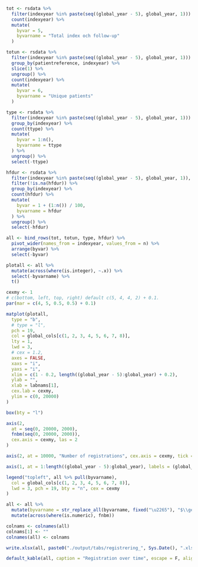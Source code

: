 ```r

tot <- rsdata %>%
  filter(indexyear %in% paste(seq((global_year - 5), global_year, 1))) %>%
  count(indexyear) %>%
  mutate(
    byvar = 5,
    byvarname = "Total index och follow-up"
  )

totun <- rsdata %>%
  filter(indexyear %in% paste(seq((global_year - 5), global_year, 1))) %>%
  group_by(patientreference, indexyear) %>%
  slice(1) %>%
  ungroup() %>%
  count(indexyear) %>%
  mutate(
    byvar = 6,
    byvarname = "Unique patients"
  )

type <- rsdata %>%
  filter(indexyear %in% paste(seq((global_year - 5), global_year, 1))) %>%
  group_by(indexyear) %>%
  count(ttype) %>%
  mutate(
    byvar = 1:n(),
    byvarname = ttype
  ) %>%
  ungroup() %>%
  select(-ttype)

hfdur <- rsdata %>%
  filter(indexyear %in% paste(seq((global_year - 5), global_year, 1)), ttype == "Index") %>%
  filter(!is.na(hfdur)) %>%
  group_by(indexyear) %>%
  count(hfdur) %>%
  mutate(
    byvar = 1 + (1:n()) / 100,
    byvarname = hfdur
  ) %>%
  ungroup() %>%
  select(-hfdur)

all <- bind_rows(tot, totun, type, hfdur) %>%
  pivot_wider(names_from = indexyear, values_from = n) %>%
  arrange(byvar) %>%
  select(-byvar)

plotall <- all %>%
  mutate(across(where(is.integer), ~.x)) %>%
  select(-byvarname) %>%
  t()

cexmy <- 1
# c(bottom, left, top, right) default c(5, 4, 4, 2) + 0.1.
par(mar = c(4, 5, 0.5, 0.5) + 0.1)

matplot(plotall,
  type = "b",
  # type = "l",
  pch = 19,
  col = global_cols[c(1, 2, 3, 4, 5, 6, 7, 8)],
  lty = 1,
  lwd = 3,
  # cex = 1.2,
  axes = FALSE,
  xaxs = "i",
  yaxs = "i",
  xlim = c(1 - 0.2, length((global_year - 5):global_year) + 0.2),
  ylab = "",
  xlab = labnams[1],
  cex.lab = cexmy,
  ylim = c(0, 20000)
)

box(bty = "l")

axis(2,
  at = seq(0, 20000, 2000),
  fnbm(seq(0, 20000, 2000)),
  cex.axis = cexmy, las = 2
)

axis(2, at = 10000, "Number of registrations", cex.axis = cexmy, tick = FALSE, line = 3)

axis(1, at = 1:length((global_year - 5):global_year), labels = (global_year - 5):global_year, cex.axis = cexmy)

legend("topleft", all %>% pull(byvarname),
  col = global_cols[c(1, 2, 3, 4, 5, 6, 7, 8)],
  lwd = 3, pch = 19, bty = "n", cex = cexmy
)
```

```r

all <- all %>%
  mutate(byvarname = str_replace_all(byvarname, fixed("\u2265"), "$\\geq$")) %>%
  mutate(across(where(is.numeric), fnbm))

colnams <- colnames(all)
colnams[1] <- ""
colnames(all) <- colnams

write.xlsx(all, paste0("./output/tabs/registrering_", Sys.Date(), ".xlsx"), rowNames = FALSE, overwrite = T)

default_kable(all, caption = "Registration over time", escape = F, align = c("l", rep("c", ncol(all) - 1)))
```
